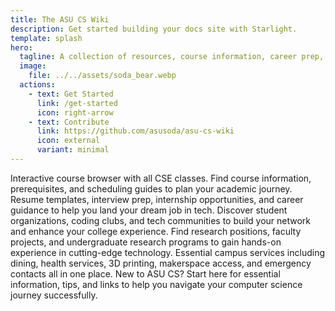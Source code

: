 ```yaml
---
title: The ASU CS Wiki
description: Get started building your docs site with Starlight.
template: splash
hero:
  tagline: A collection of resources, course information, career prep, and more for ASU CS students! Brought to you by <a href="https://thesoda.io/">SoDA</a> 🥤
  image:
    file: ../../assets/soda_bear.webp
  actions:
    - text: Get Started
      link: /get-started
      icon: right-arrow
    - text: Contribute
      link: https://github.com/asusoda/asu-cs-wiki
      icon: external
      variant: minimal
---
```



<CardGrid stagger>
  <Card title="Courses Explorer" icon="pencil" link="/guides/courses">
    Interactive course browser with all CSE classes. Find course information, 
    prerequisites, and scheduling guides to plan your academic journey.
  </Card>
  <Card title="Career Resources" icon="add-document" link="/guides/career">
    Resume templates, interview prep, internship opportunities, and career 
    guidance to help you land your dream job in tech.
  </Card>
  <Card title="Clubs & Organizations" icon="information" link="/guides/clubs">
    Discover student organizations, coding clubs, and tech communities to 
    build your network and enhance your college experience.
  </Card>
  <Card title="Research Opportunities" icon="puzzle" link="/guides/research">
    Find research positions, faculty projects, and undergraduate research 
    programs to gain hands-on experience in cutting-edge technology.
  </Card>
  <Card title="Campus Resources" icon="open-book" link="/guides/campus-resources">
    Essential campus services including dining, health services, 3D printing, 
    makerspace access, and emergency contacts all in one place.
  </Card>
  <Card title="Get Started Guide" icon="rocket" link="/get-started">
    New to ASU CS? Start here for essential information, tips, and links 
    to help you navigate your computer science journey successfully.
  </Card>
</CardGrid>

